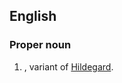 ==English==

===Proper noun===
{{en-proper noun}}

# {{given name|female|from=Germanic languages}}, variant of [[Hildegard]].